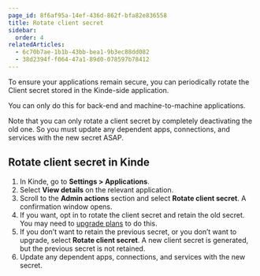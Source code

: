 ```yaml
---
page_id: 8f6af95a-14ef-436d-862f-bfa82e836558
title: Rotate client secret
sidebar:
  order: 4
relatedArticles:
  - 6c70b7ae-1b1b-43bb-bea1-9b3ec88dd082
  - 38d2394f-f064-47a1-89d0-078597b78412
---
```


To ensure your applications remain secure, you can periodically rotate the Client secret stored in the Kinde-side application.

You can only do this for back-end and machine-to-machine applications.

Note that you can only rotate a client secret by completely deactivating the old one. So you must update any dependent apps, connections, and services with the new secret ASAP.

## Rotate client secret in Kinde

1. In Kinde, go to **Settings > Applications**.
2. Select **View details** on the relevant application.
3. Scroll to the **Admin actions** section and select **Rotate client secret**. A confirmation window opens.
4. If you want, opt in to rotate the client secret and retain the old secret. You may need to [upgrade plans](https://kinde.com/pricing/) to do this.
5. If you don’t want to retain the previous secret, or you don’t want to upgrade, select **Rotate client secret**. A new client secret is generated, but the previous secret is not retained.
6. Update any dependent apps, connections, and services with the new secret.
